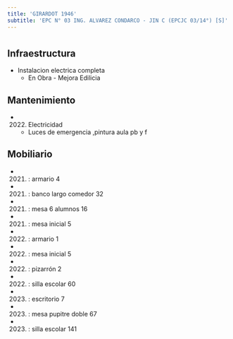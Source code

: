 ```yaml
---
title: 'GIRARDOT 1946'
subtitle: 'EPC N° 03 ING. ALVAREZ CONDARCO - JIN C (EPCJC 03/14°) [S]'
---
```


#
## Infraestructura

* Instalacion electrica completa 
    + En Obra - Mejora Edilicia 


## Mantenimiento

*  (2022) Electricidad 
    + Luces de emergencia ,pintura aula pb y f


## Mobiliario

*  (2021) : armario 4 

*  (2021) : banco largo comedor 32 

*  (2021) : mesa 6 alumnos 16 

*  (2021) : mesa inicial 5 

*  (2022) : armario 1 

*  (2022) : mesa inicial 5 

*  (2022) : pizarrón 2 

*  (2022) : silla escolar 60 

*  (2023) : escritorio 7 

*  (2023) : mesa pupitre doble 67 

*  (2023) : silla escolar 141 










